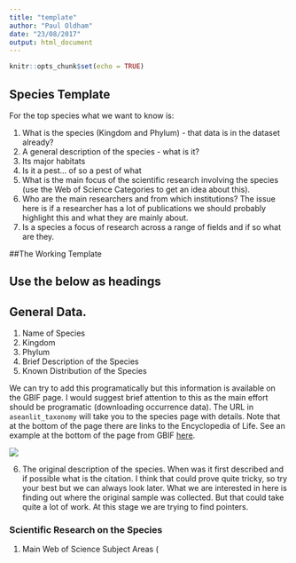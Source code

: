 ```yaml
---
title: "template"
author: "Paul Oldham"
date: "23/08/2017"
output: html_document
---
```


```r
knitr::opts_chunk$set(echo = TRUE)
```

## Species Template

For the top species what we want to know is:

1. What is the species (Kingdom and Phylum) - that data is in the dataset already?
2. A general description of the species - what is it?
3. Its major habitats
4. Is it a pest... of so a pest of what
5. What is the main focus of the scientific research involving the species (use the Web of Science Categories to get an idea about this). 
6. Who are the main researchers and from which institutions? The issue here is if a researcher has a lot of publications we should probably highlight this and what they are mainly about.
7. Is a species a focus of research across a range of fields and if so what are they.

##The Working Template

## Use the below as headings

## General Data.
1. Name of Species
2. Kingdom
3. Phylum
4. Brief Description of the Species
5. Known Distribution of the Species

We can try to add this programatically but this information is available on the GBIF page. I would suggest brief attention to this as the main effort should be programatic (downloading occurrence data). The URL in `aseanlit_taxonomy` will take you to the species page with details. Note that at the bottom of the page there are links to the Encyclopedia of Life. See an example at the bottom of the page from GBIF [here](https://www.gbif.org/species/8406925).

![](images/Penaeus.png)

6. The original description of the species. When was it first described and if possible what is the citation. I think that could prove quite tricky, so try your best but we can always look later. What we are interested in here is finding out where the original sample was collected. But that could take quite a lot of work. At this stage we are trying to find pointers. 

### Scientific Research on the Species

1. Main Web of Science Subject Areas (

